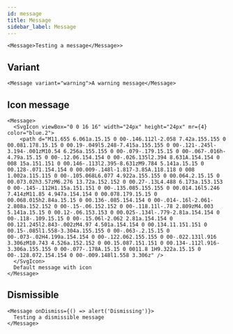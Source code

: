 ```yaml
---
id: message
title: Message
sidebar_label: Message
---
```


```tsx
<Message>Testing a message</Message>>
```

## Variant

```tsx
<Message variant="warning">A warning message</Message>
```

## Icon message

```tsx
<Message>
  <SvgIcon viewBox="0 0 16 16" width="24px" height="24px" mr={4} color="blue.2">
    <path d="M11.655 6.061a.15.15 0 00-.146.112l-2.058 7.42a.155.155 0 00.081.178.15.15 0 00.19-.049l5.248-7.415a.155.155 0 00-.121-.245l-3.194-.001zM10.54 6.256a.155.155 0 00-.079-.179.15.15 0 00-.067-.016h-4.79a.15.15 0 00-.12.06.154.154 0 00-.026.135l2.394 8.631A.154.154 0 008 15a.151.151 0 00.146-.113l2.395-8.631zM9.784 5.141a.15.15 0 00.128-.071.154.154 0 00.009-.148l-1.817-3.85A.118.118 0 008 1.002a.115.115 0 00-.105.068L6.077 4.922a.155.155 0 00.064.2.15.15 0 00.073.02h3.57zM6.276 13.72a.152.152 0 00.27-.13L4.488 6.173a.153.153 0 00-.145-.112H1.15a.151.151 0 00-.135.085.155.155 0 00.014.16l5.246 7.414zM11.85 4.947a.154.154 0 00.078.179.15.15 0 00.068.015h2.84a.15.15 0 00.136-.085.154.154 0 00-.014-.16l-2.061-2.808a.152.152 0 00-.15-.06.152.152 0 00-.118.11l-.78 2.809zM4.003 5.141a.15.15 0 00.12-.06.153.153 0 00.025-.134l-.779-2.81a.154.154 0 00-.118-.109.15.15 0 00-.15.06l-2.062 2.81a.154.154 0 00.121.245l2.843-.002zM4.97 4.501a.154.154 0 00.134.11.151.151 0 00.15-.085l1.558-3.304a.155.155 0 00-.063-.2.15.15 0 00-.073-.02H4.199a.154.154 0 00-.122.062.155.155 0 00-.022.131l.916 3.306zM10.743 4.526a.152.152 0 00.15.087.151.151 0 00.134-.112l.916-3.306a.155.155 0 00-.077-.178A.15.15 0 0011.8 1H9.322a.15.15 0 00-.128.072.154.154 0 00-.009.148l1.558 3.306z" />
  </SvgIcon>
  Default message with icon
</Message>
```

## Dismissible

```tsx
<Message onDismiss={() => alert('Dismissing')}>
  Testing a dismissible message
</Message>
```
